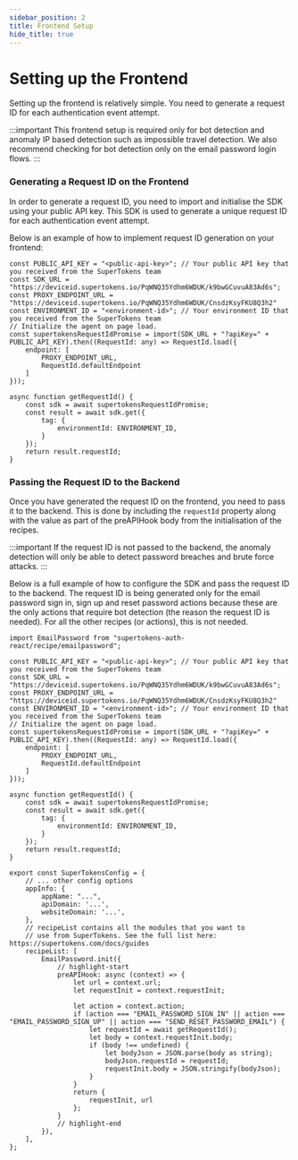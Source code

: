 ```yaml
---
sidebar_position: 2
title: Frontend Setup
hide_title: true
---
```


# Setting up the Frontend

Setting up the frontend is relatively simple. You need to generate a request ID for each authentication event attempt. 

:::important
This frontend setup is required only for bot detection and anomaly IP based detection such as impossible travel detection. We also recommend checking for bot detection only on the email password login flows. 
:::

### Generating a Request ID on the Frontend

In order to generate a request ID, you need to import and initialise the SDK using your public API key. This SDK is used to generate a unique request ID for each authentication event attempt.

Below is an example of how to implement request ID generation on your frontend:


```tsx
const PUBLIC_API_KEY = "<public-api-key>"; // Your public API key that you received from the SuperTokens team
const SDK_URL = "https://deviceid.supertokens.io/PqWNQ35Ydhm6WDUK/k9bwGCuvuA83Ad6s";
const PROXY_ENDPOINT_URL = "https://deviceid.supertokens.io/PqWNQ35Ydhm6WDUK/CnsdzKsyFKU8Q3h2"
const ENVIRONMENT_ID = "<environment-id>"; // Your environment ID that you received from the SuperTokens team
// Initialize the agent on page load.
const supertokensRequestIdPromise = import(SDK_URL + "?apiKey=" + PUBLIC_API_KEY).then((RequestId: any) => RequestId.load({
    endpoint: [
        PROXY_ENDPOINT_URL,
        RequestId.defaultEndpoint
    ]
}));

async function getRequestId() {
    const sdk = await supertokensRequestIdPromise;
    const result = await sdk.get({
        tag: {
            environmentId: ENVIRONMENT_ID,
        }
    });
    return result.requestId;
}
```

### Passing the Request ID to the Backend

Once you have generated the request ID on the frontend, you need to pass it to the backend. This is done by including the `requestId` property along with the value as part of the preAPIHook body from the initialisation of the recipes.

:::important
If the request ID is not passed to the backend, the anomaly detection will only be able to detect password breaches and brute force attacks.
:::

Below is a full example of how to configure the SDK and pass the request ID to the backend. The request ID is being generated only for the email password sign in, sign up and reset password actions because these are the only actions that require bot detection (the reason the request ID is needed). For all the other recipes (or actions), this is not needed.
```tsx
import EmailPassword from "supertokens-auth-react/recipe/emailpassword";

const PUBLIC_API_KEY = "<public-api-key>"; // Your public API key that you received from the SuperTokens team
const SDK_URL = "https://deviceid.supertokens.io/PqWNQ35Ydhm6WDUK/k9bwGCuvuA83Ad6s";
const PROXY_ENDPOINT_URL = "https://deviceid.supertokens.io/PqWNQ35Ydhm6WDUK/CnsdzKsyFKU8Q3h2"
const ENVIRONMENT_ID = "<environment-id>"; // Your environment ID that you received from the SuperTokens team
// Initialize the agent on page load.
const supertokensRequestIdPromise = import(SDK_URL + "?apiKey=" + PUBLIC_API_KEY).then((RequestId: any) => RequestId.load({
    endpoint: [
        PROXY_ENDPOINT_URL,
        RequestId.defaultEndpoint
    ]
}));

async function getRequestId() {
    const sdk = await supertokensRequestIdPromise;
    const result = await sdk.get({
        tag: {
            environmentId: ENVIRONMENT_ID,
        }
    });
    return result.requestId;
}

export const SuperTokensConfig = {
    // ... other config options
    appInfo: {
        appName: "...",
        apiDomain: '...',
        websiteDomain: '...',
    },
    // recipeList contains all the modules that you want to
    // use from SuperTokens. See the full list here: https://supertokens.com/docs/guides
    recipeList: [
        EmailPassword.init({
            // highlight-start
            preAPIHook: async (context) => {
                let url = context.url;
                let requestInit = context.requestInit;

                let action = context.action;
                if (action === "EMAIL_PASSWORD_SIGN_IN" || action === "EMAIL_PASSWORD_SIGN_UP" || action === "SEND_RESET_PASSWORD_EMAIL") {
                    let requestId = await getRequestId();
                    let body = context.requestInit.body;
                    if (body !== undefined) {
                        let bodyJson = JSON.parse(body as string);
                        bodyJson.requestId = requestId;
                        requestInit.body = JSON.stringify(bodyJson);
                    }
                }
                return {
                    requestInit, url
                };
            }
            // highlight-end
        }),
    ],
};
```